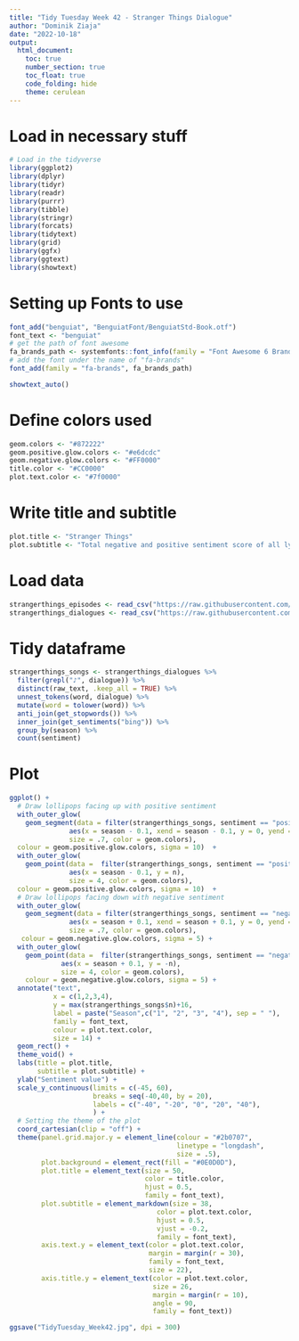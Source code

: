 ```yaml
---
title: "Tidy Tuesday Week 42 - Stranger Things Dialogue"
author: "Dominik Ziaja"
date: "2022-10-18"
output:
  html_document:
    toc: true
    number_section: true
    toc_float: true
    code_folding: hide
    theme: cerulean
---
```


# Load in necessary stuff
```r
# Load in the tidyverse
library(ggplot2)
library(dplyr)
library(tidyr)
library(readr)
library(purrr)
library(tibble)
library(stringr)
library(forcats)
library(tidytext)
library(grid)
library(ggfx)
library(ggtext)
library(showtext)
```
# Setting up Fonts to use
```r
font_add("benguiat", "BenguiatFont/BenguiatStd-Book.otf")
font_text <- "benguiat"
# get the path of font awesome
fa_brands_path <- systemfonts::font_info(family = "Font Awesome 6 Brands")[["path"]]
# add the font under the name of "fa-brands"
font_add(family = "fa-brands", fa_brands_path)

showtext_auto()
```

# Define colors used
```r
geom.colors <- "#872222"
geom.positive.glow.colors <- "#e6dcdc"
geom.negative.glow.colors <- "#FF0000"
title.color <- "#CC0000"
plot.text.color <- "#7f0000"
```

# Write title and subtitle
```r
plot.title <- "Stranger Things"
plot.subtitle <- "Total negative and positive sentiment score of all lyrics sung in the series"
```

# Load data
```r
strangerthings_episodes <- read_csv("https://raw.githubusercontent.com/rfordatascience/tidytuesday/master/data/2022/2022-10-18/episodes.csv")
strangerthings_dialogues <- read_csv("https://raw.githubusercontent.com/rfordatascience/tidytuesday/master/data/2022/2022-10-18/stranger_things_all_dialogue.csv")
```

# Tidy dataframe
```r
strangerthings_songs <- strangerthings_dialogues %>%
  filter(grepl("♪", dialogue)) %>%
  distinct(raw_text, .keep_all = TRUE) %>%
  unnest_tokens(word, dialogue) %>%
  mutate(word = tolower(word)) %>%
  anti_join(get_stopwords()) %>%
  inner_join(get_sentiments("bing")) %>%
  group_by(season) %>%
  count(sentiment)
```
# Plot
```r
ggplot() +
  # Draw lollipops facing up with positive sentiment
  with_outer_glow(
    geom_segment(data = filter(strangerthings_songs, sentiment == "positive"),
               aes(x = season - 0.1, xend = season - 0.1, y = 0, yend = n),
               size = .7, color = geom.colors),
  colour = geom.positive.glow.colors, sigma = 10)  +
  with_outer_glow(
    geom_point(data =  filter(strangerthings_songs, sentiment == "positive"),
               aes(x = season - 0.1, y = n),
               size = 4, color = geom.colors),
  colour = geom.positive.glow.colors, sigma = 10)  +
  # Draw lollipops facing down with negative sentiment
  with_outer_glow(
    geom_segment(data = filter(strangerthings_songs, sentiment == "negative"),
               aes(x = season + 0.1, xend = season + 0.1, y = 0, yend = -n),
               size = .7, color = geom.colors),
   colour = geom.negative.glow.colors, sigma = 5) +
  with_outer_glow(
    geom_point(data =  filter(strangerthings_songs, sentiment == "negative"),
             aes(x = season + 0.1, y = -n),
             size = 4, color = geom.colors),
    colour = geom.negative.glow.colors, sigma = 5) +
  annotate("text", 
           x = c(1,2,3,4),
           y = max(strangerthings_songs$n)+16, 
           label = paste("Season",c("1", "2", "3", "4"), sep = " "),
           family = font_text,
           colour = plot.text.color,
           size = 14) +
  geom_rect() +
  theme_void() +
  labs(title = plot.title, 
       subtitle = plot.subtitle) +
  ylab("Sentiment value") +
  scale_y_continuous(limits = c(-45, 60),
                     breaks = seq(-40,40, by = 20),
                     labels = c("-40", "-20", "0", "20", "40"),
                     ) +
  # Setting the theme of the plot
  coord_cartesian(clip = "off") +
  theme(panel.grid.major.y = element_line(colour = "#2b0707",
                                          linetype = "longdash",
                                          size = .5),
        plot.background = element_rect(fill = "#0E0D0D"),
        plot.title = element_text(size = 50,
                                  color = title.color,
                                  hjust = 0.5,
                                  family = font_text),
        plot.subtitle = element_markdown(size = 38,
                                     color = plot.text.color,
                                     hjust = 0.5,
                                     vjust = -0.2,
                                     family = font_text),
        axis.text.y = element_text(color = plot.text.color,
                                   margin = margin(r = 30),
                                   family = font_text,
                                   size = 22),
        axis.title.y = element_text(color = plot.text.color,
                                    size = 26,
                                    margin = margin(r = 10),
                                    angle = 90,
                                    family = font_text))

ggsave("TidyTuesday_Week42.jpg", dpi = 300)
```

